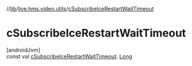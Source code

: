 //[lib](../../index)/[live.hms.video.utils](index)/[cSubscribeIceRestartWaitTimeout](c-subscribe-ice-restart-wait-timeout)

# cSubscribeIceRestartWaitTimeout

[androidJvm]\
const val [cSubscribeIceRestartWaitTimeout](c-subscribe-ice-restart-wait-timeout): [Long](https://kotlinlang.org/api/latest/jvm/stdlib/kotlin/-long/index.html)
